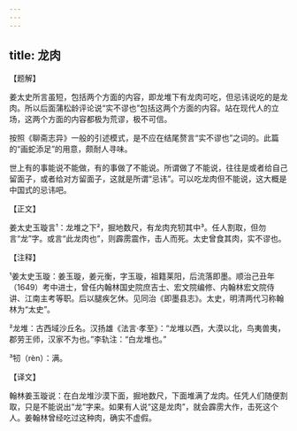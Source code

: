 ```yaml
---
---
---
```

title: 龙肉
---




【题解】


姜太史所言虽短，包括两个方面的内容，即龙堆下有龙肉可吃，但忌讳说吃的是龙肉。所以后面蒲松龄评论说“实不谬也”包括这两个方面的内容。站在现代人的立场，这两个方面的内容都极为荒谬，极不可信。

按照《聊斋志异》一般的引述模式，是不应在结尾赘言“实不谬也”之词的。此篇的“画蛇添足”的用意，颇耐人寻味。

世上有的事能说不能做，有的事做了不能说。所谓做了不能说，往往是或者给自己留面子，或者给对方留面子，这就是所谓“忌讳”。可以吃龙肉但不能说，这大概是中国式的忌讳吧。


【正文】

姜太史玉璇言¹：龙堆之下²，掘地数尺，有龙肉充牣其中³。任人割取，但勿言“龙”字。或言“此龙肉也”，则霹雳震作，击人而死。太史曾食其肉，实不谬也。

【注释】


¹姜太史玉璇：姜玉璇，姜元衡，字玉璇，祖籍莱阳，后流落即墨。顺治己丑年（1649）考中进士，曾任内翰林国史院庶吉士、宏文院编修、内翰林宏文院侍讲、江南主考等职。后以腿疾乞休。见同治《即墨县志》。太史，明清两代习称翰林为“太史”。

²龙堆：古西域沙丘名。汉扬雄《法言·孝至》：“龙堆以西，大漠以北，鸟夷兽夷，郡劳王师，汉家不为也。”李轨注：“白龙堆也。”

³牣（rèn）：满。





【译文】


翰林姜玉璇说：在白龙堆沙漠下面，掘地数尺，下面堆满了龙肉。任凭人们随便割取，只是不能说出“龙”字来。如果有人说“这是龙肉”，就会霹雳大作，击死这个人。姜翰林曾经吃过这种肉，确实不虚假。
